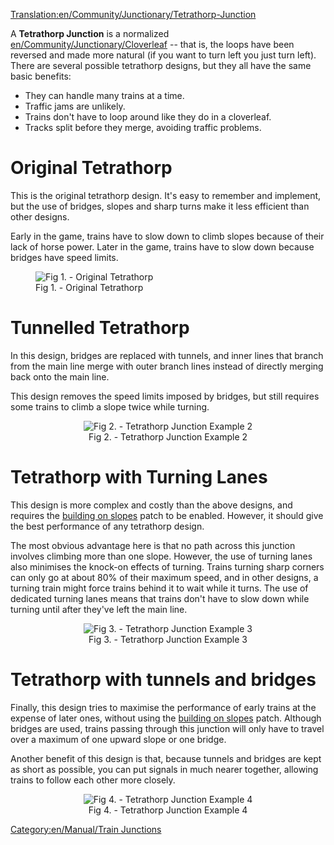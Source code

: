 [[Translation:en/Community/Junctionary/Tetrathorp-Junction]]
{{en/Community/Junctionary/Navigation}}

A '''Tetrathorp Junction''' is a normalized [[en/Community/Junctionary/Cloverleaf]] -- that is, the loops have been reversed and made more natural (if you want to turn left you just turn left).  There are several possible tetrathorp designs, but they all have the same basic benefits:

* They can handle many trains at a time.
* Traffic jams are unlikely.
* Trains don't have to loop around like they do in a cloverleaf.
* Tracks split before they merge, avoiding traffic problems.

= Original Tetrathorp =

This is the original tetrathorp design.  It's easy to remember and implement, but the use of bridges, slopes and sharp turns make it less efficient than other designs.

Early in the game, trains have to slow down to climb slopes because of their lack of horse power.  Later in the game, trains have to slow down because bridges have speed limits.

[[File:en/Community/Junctionary/Ttj-orig.png|left|frame|Fig 1. - Original Tetrathorp]]

= Tunnelled Tetrathorp =

In this design, bridges are replaced with tunnels, and inner lines that branch from the main line merge with outer branch lines instead of directly merging back onto the main line.

This design removes the speed limits imposed by bridges, but still requires some trains to climb a slope twice while turning.

<center>[[File:en/Community/Junctionary/Ttj-tun.png|center|frame|Fig 2. - Tetrathorp Junction Example 2]]</center>

= Tetrathorp with Turning Lanes =

This design is more complex and costly than the above designs, and requires the [[en/Archive/Manual/Settings/Build on slopes|building on slopes]] patch to be enabled.  However, it should give the best performance of any tetrathorp design.

The most obvious advantage here is that no path across this junction involves climbing more than one slope.  However, the use of turning lanes also minimises the knock-on effects of turning.  Trains turning sharp corners can only go at about 80% of their maximum speed, and in other designs, a turning train might force trains behind it to wait while it turns.  The use of dedicated turning lanes means that trains don't have to slow down while turning until after they've left the main line.

<center>[[File:en/Community/Junctionary/Ttj-3rd.png|center|frame|Fig 3. - Tetrathorp Junction Example 3]]</center>

= Tetrathorp with tunnels and bridges =

Finally, this design tries to maximise the performance of early trains at the expense of later ones, without using the [[en/Archive/Manual/Settings/Build on slopes|building on slopes]] patch.  Although bridges are used, trains passing through this junction will only have to travel over a maximum of one upward slope or one bridge.

Another benefit of this design is that, because tunnels and bridges are kept as short as possible, you can put signals in much nearer together, allowing trains to follow each other more closely.

<center>[[File:en/Community/Junctionary/Ttj-cire1285.png|center|frame|Fig 4. - Tetrathorp Junction Example 4]]</center>


[[Category:en/Manual/Train Junctions]]